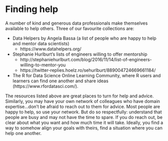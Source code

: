 # Finding help {#help}
A number of kind and generous data professionals make themselves available to help others. Three of our favourite collections are:

- Data Helpers by Angela Bassa (a list of people who are happy to help and mentor data scientists)
  - https://www.datahelpers.org/ 
  
- Stephanie Hurlburt’s lists of engineers willing to offer mentorship
  - http://stephaniehurlburt.com/blog/2016/11/14/list-of-engineers-willing-to-mentor-you
  - https://twitter-replies.hoelz.ro/sehurlburt/889004724669661184/
- The R for Data Science Online Learning Community, where R users and learners can find one another and share ideas (https://www.rfordatasci.com/). 

The resources listed above are great places to turn for help and advice. Similarly, you may have your own network of colleagues who have domain expertise...don’t be afraid to reach out to them for advice. Most people are happy to help, so use your network. But do so respectfully: understand that people are busy and may not have the time to spare. If you do reach out, be clear about what you want and how much time it will take. Ideally, you find a way to somehow align your goals with theirs, find a situation where you can help one another. 


